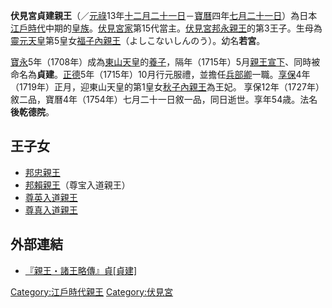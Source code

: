 {{japanese|japanese=伏見宮貞建親王|kana=ふしみのみや さだたけしんのう|romaji=Fujiminomiya Sadatakeshiō}}

'''伏見宮貞建親王'''（{{bd|1701年|1月29日|1754年|9月7日}}／[[元祿|元祿]]13年[[十二月二十一日|十二月二十一日]]－[[寶曆_(日本)|寶曆]]四年[[七月二十一日|七月二十一日]]）為日本[[江戶時代|江戶時代]]中期的[[皇族|皇族]]。[[伏見宮|伏見宮家]]第15代當主。[[伏見宮邦永親王|伏見宮邦永親王]]的第3王子。生母為[[靈元天皇|靈元天皇]]第5皇女[[福子內親王|福子內親王]]（よしこないしんのう）。幼名'''若宮'''。

[[寶永|寶永]]5年（1708年）成為[[東山天皇|東山天皇]]的[[養子|養子]]，隔年（1715年）5月[[親王宣下|親王宣下]]、同時被命名為'''貞建'''。[[正德_(日本)|正德]]5年（1715年）10月行元服禮，並擔任[[兵部省|兵部卿]]一職。[[享保|享保]]4年（1719年）正月，迎東山天皇的第1皇女[[秋子內親王|秋子內親王]]為王妃。
享保12年（1727年）敘二品，寶曆4年（1754年）七月二十一日敘一品，同日逝世。享年54歳。法名'''後乾德院'''。

== 王子女 ==
*[[伏見宮邦忠親王|邦忠親王]]
*[[伏見宮邦賴親王|邦賴親王]]（尊宝入道親王）
*[[尊英入道親王|尊英入道親王]]
*[[尊真入道親王|尊真入道親王]]

== 外部連結==
*[https://web.archive.org/web/20160304135732/http://www.geocities.jp/ahmadjan_aqsaqal/ssr/3t4/te135001.html 『親王・諸王略傳』貞<nowiki>[貞建]</nowiki>]

{{start box}}
{{s-before|[[伏見宮邦永親王|邦永親王]]}}
{{s-title|[[伏見宮|伏見宮]]家當主|1715年—1754年9月7日}}
{{s-after|[[伏見宮邦忠親王|邦忠親王]]}}
{{end box}}

{{伏見宮}}

{{日本天皇小作品}}

[[Category:江戶時代親王|Category:江戶時代親王]]
[[Category:伏見宮|Category:伏見宮]]